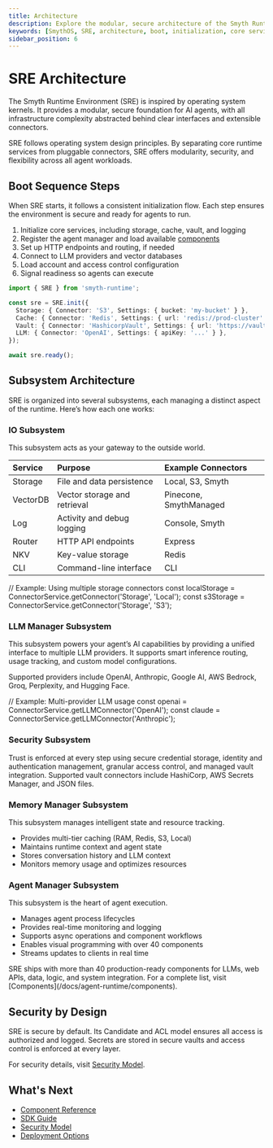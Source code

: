 ```yaml
---
title: Architecture
description: Explore the modular, secure architecture of the Smyth Runtime Environment and how its subsystems work together to power your AI agents.
keywords: [SmythOS, SRE, architecture, boot, initialization, core services, agent manager, components, modular, secure]
sidebar_position: 6
---
```


# SRE Architecture

The Smyth Runtime Environment (SRE) is inspired by operating system kernels. It provides a modular, secure foundation for AI agents, with all infrastructure complexity abstracted behind clear interfaces and extensible connectors.

<InfoCallout title="Core Philosophy">
SRE follows operating system design principles. By separating core runtime services from pluggable connectors, SRE offers modularity, security, and flexibility across all agent workloads.
</InfoCallout>

<Spacer size="md" />


## Boot Sequence Steps

When SRE starts, it follows a consistent initialization flow. Each step ensures the environment is secure and ready for agents to run.

1. Initialize core services, including storage, cache, vault, and logging
2. Register the agent manager and load available [components](/docs/agent-runtime/components)
3. Set up HTTP endpoints and routing, if needed
4. Connect to LLM providers and vector databases
5. Load account and access control configuration
6. Signal readiness so agents can execute

```typescript
import { SRE } from 'smyth-runtime';

const sre = SRE.init({
  Storage: { Connector: 'S3', Settings: { bucket: 'my-bucket' } },
  Cache: { Connector: 'Redis', Settings: { url: 'redis://prod-cluster' } },
  Vault: { Connector: 'HashicorpVault', Settings: { url: 'https://vault.company.com' } },
  LLM: { Connector: 'OpenAI', Settings: { apiKey: '...' } },
});

await sre.ready();
```

<Spacer size="md" />

## Subsystem Architecture

SRE is organized into several subsystems, each managing a distinct aspect of the runtime. Here’s how each one works:

### IO Subsystem

This subsystem acts as your gateway to the outside world.

| Service         | Purpose                        | Example Connectors          |
| :-------------- | :---------------------------- | :-------------------------- |
| Storage         | File and data persistence      | Local, S3, Smyth            |
| VectorDB        | Vector storage and retrieval   | Pinecone, SmythManaged      |
| Log             | Activity and debug logging     | Console, Smyth              |
| Router          | HTTP API endpoints             | Express                     |
| NKV             | Key-value storage              | Redis                       |
| CLI             | Command-line interface         | CLI                         |

<codeblock>
// Example: Using multiple storage connectors
const localStorage = ConnectorService.getConnector('Storage', 'Local');
const s3Storage = ConnectorService.getConnector('Storage', 'S3');
</codeblock>

<Spacer size="md" />

### LLM Manager Subsystem

This subsystem powers your agent’s AI capabilities by providing a unified interface to multiple LLM providers. It supports smart inference routing, usage tracking, and custom model configurations.

Supported providers include OpenAI, Anthropic, Google AI, AWS Bedrock, Groq, Perplexity, and Hugging Face.

<codeblock>
// Example: Multi-provider LLM usage
const openai = ConnectorService.getLLMConnector('OpenAI');
const claude = ConnectorService.getLLMConnector('Anthropic');
</codeblock>

<Spacer size="md" />

### Security Subsystem

Trust is enforced at every step using secure credential storage, identity and authentication management, granular access control, and managed vault integration. Supported vault connectors include HashiCorp, AWS Secrets Manager, and JSON files.

<Spacer size="md" />

### Memory Manager Subsystem

This subsystem manages intelligent state and resource tracking.

- Provides multi-tier caching (RAM, Redis, S3, Local)
- Maintains runtime context and agent state
- Stores conversation history and LLM context
- Monitors memory usage and optimizes resources

<Spacer size="md" />

### Agent Manager Subsystem

This subsystem is the heart of agent execution.

- Manages agent process lifecycles
- Provides real-time monitoring and logging
- Supports async operations and component workflows
- Enables visual programming with over 40 components
- Streams updates to clients in real time

<Spacer size="md" />

<InfoCallout title="Component Catalog">
SRE ships with more than 40 production-ready components for LLMs, web APIs, data, logic, and system integration. For a complete list, visit [Components](/docs/agent-runtime/components).
</InfoCallout>

<Spacer size="md" />

## Security by Design

SRE is secure by default. Its Candidate and ACL model ensures all access is authorized and logged. Secrets are stored in secure vaults and access control is enforced at every layer.

For security details, visit [Security Model](/docs/agent-runtime/security).

<Spacer size="md" />

## What's Next

- [Component Reference](/docs/agent-runtime/components)
- [SDK Guide](/docs/agent-runtime/sdk-guide)
- [Security Model](/docs/agent-runtime/security)
- [Deployment Options](/docs/agent-runtime/deployment)
